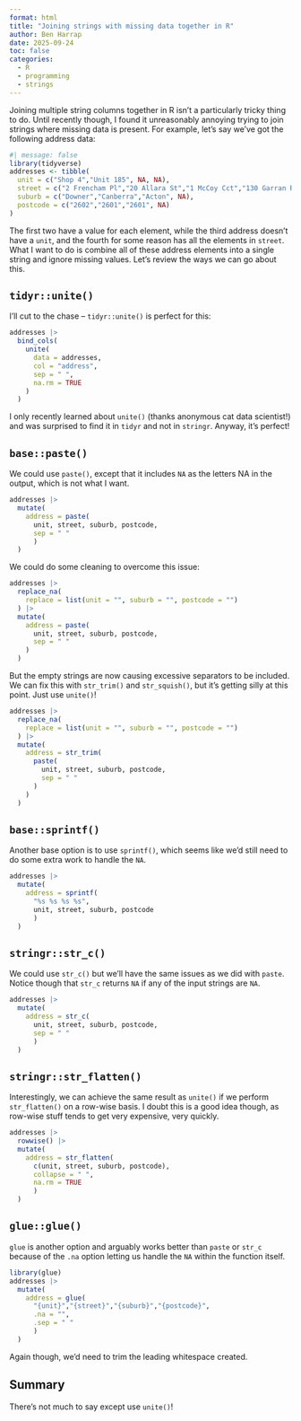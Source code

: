 ```yaml
---
format: html
title: "Joining strings with missing data together in R"
author: Ben Harrap
date: 2025-09-24
toc: false
categories: 
  - R
  - programming
  - strings
---
```


Joining multiple string columns together in R isn't a particularly tricky thing to do. Until recently though, I found it unreasonably annoying trying to join strings where missing data is present. For example, let's say we've got the following address data:

```r
#| message: false
library(tidyverse)
addresses <- tibble(
  unit = c("Shop 4","Unit 185", NA, NA),
  street = c("2 Frencham Pl","20 Allara St","1 McCoy Cct","130 Garran Rd Acton ACT 2601"),
  suburb = c("Downer","Canberra","Acton", NA),
  postcode = c("2602","2601","2601", NA)
)
```

The first two have a value for each element, while the third address doesn't have a `unit`, and the fourth for some reason has all the elements in `street`. What I want to do is combine all of these address elements into a single string and ignore missing values. Let's review the ways we can go about this.

## `tidyr::unite()`

I'll cut to the chase – `tidyr::unite()` is perfect for this:

```r
addresses |>
  bind_cols(
    unite(
      data = addresses,
      col = "address",
      sep = " ",
      na.rm = TRUE
    )
  )
```

I only recently learned about `unite()` (thanks anonymous cat data scientist!) and was surprised to find it in `tidyr` and not in `stringr`. Anyway, it's perfect!

## `base::paste()`

We could use `paste()`, except that it includes `NA` as the letters NA in the output, which is not what I want.

```r
addresses |> 
  mutate(
    address = paste(
      unit, street, suburb, postcode,
      sep = " "
      )
  )
```

We could do some cleaning to overcome this issue:

```r
addresses |>
  replace_na(
    replace = list(unit = "", suburb = "", postcode = "")
  ) |>
  mutate(
    address = paste(
      unit, street, suburb, postcode,
      sep = " "
    )
  )
```

But the empty strings are now causing excessive separators to be included. We can fix this with `str_trim()` and `str_squish()`, but it's getting silly at this point. Just use `unite()`!

```r
addresses |>
  replace_na(
    replace = list(unit = "", suburb = "", postcode = "")
  ) |>
  mutate(
    address = str_trim(
      paste(
        unit, street, suburb, postcode,
        sep = " "
      )
    )
  )
```

## `base::sprintf()`

Another base option is to use `sprintf()`, which seems like we'd still need to do some extra work to handle the `NA`.

```r
addresses |> 
  mutate(
    address = sprintf(
      "%s %s %s %s",
      unit, street, suburb, postcode
      )
  )
```

## `stringr::str_c()`

We could use `str_c()` but we'll have the same issues as we did with `paste`. Notice though that `str_c` returns `NA` if any of the input strings are `NA`.

```r
addresses |> 
  mutate(
    address = str_c(
      unit, street, suburb, postcode,
      sep = " "
      )
  )
```

## `stringr::str_flatten()`

Interestingly, we can achieve the same result as `unite()` if we perform `str_flatten()` on a row-wise basis. I doubt this is a good idea though, as row-wise stuff tends to get very expensive, very quickly.

```r
addresses |> 
  rowwise() |> 
  mutate(
    address = str_flatten(
      c(unit, street, suburb, postcode),
      collapse = " ",
      na.rm = TRUE
      )
  )
```

## `glue::glue()`

`glue` is another option and arguably works better than `paste` or `str_c` because of the `.na` option letting us handle the `NA` within the function itself.

```r
library(glue)
addresses |> 
  mutate(
    address = glue(
      "{unit}","{street}","{suburb}","{postcode}",
      .na = "",
      .sep = " "
      )
  )
```

Again though, we'd need to trim the leading whitespace created.

## Summary

There's not much to say except use `unite()`!